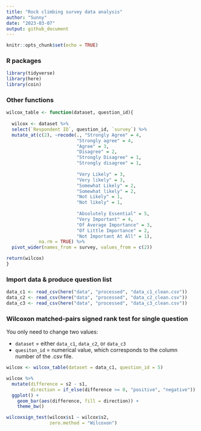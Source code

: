 ```yaml
---
title: "Rock climbing survey data analysis"
author: "Sunny"
date: "2023-03-07"
output: github_document
---
```


```r
knitr::opts_chunk$set(echo = TRUE)
```

### R packages

```r
library(tidyverse)
library(here)
library(coin)
```

### Other functions
```r
wilcox_table <- function(dataset, question_id){
  
  wilcox <- dataset %>%
  select(`Respondent ID`, question_id, `survey`) %>%
  mutate_at(c(2), ~recode(., "Strongly Agree" = 4,
                          "Strongly agree" = 4,
                          "Agree" = 3,
                          "Disagree" = 2,
                          "Strongly Disagree" = 1,
                          "Strongly disagree" = 1,
                          
                          "Very Likely" = 3,
                          "Very likely" = 3,
                          "Somewhat Likely" = 2,
                          "Somewhat likely" = 2,
                          "Not Likely" = 1,
                          "Not likely" = 1,
                          
                          "Absolutely Essential" = 5,
                          "Very Important" = 4,
                          "Of Average Importance" = 3,
                          "Of Little Importance" = 2,
                          "Not Important At All" = 1),
            na.rm = TRUE) %>%
  pivot_wider(names_from = survey, values_from = c(2)) 

return(wilcox)
}
```


### Import data & produce question list

```r
data_c1 <- read_csv(here("data", "processed", "data_c1_clean.csv"))
data_c2 <- read_csv(here("data", "processed", "data_c2_clean.csv"))
data_c3 <- read_csv(here("data", "processed", "data_c3_clean.csv"))
```


### Wilcoxon matched-pairs signed rank test for single question

You only need to change two values:

- `dataset` = either `data_c1`, `data_c2`, or `data_c3`
- `quesiton_id` = numerical value, which corresponds to the column number of the .csv file. 

```r
wilcox <- wilcox_table(dataset = data_c1, question_id = 5)

wilcox %>%
  mutate(difference = s2 - s1,
         direction = if_else(difference >= 0, "positive", "negative")) %>%
  ggplot() +
    geom_bar(aes(difference, fill = direction)) +
    theme_bw()

wilcoxsign_test(wilcox$s1 ~ wilcox$s2, 
                zero.method = "Wilcoxon")
```


